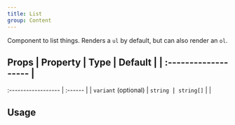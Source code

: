 ```yaml
---
title: List
group: Content
---
```


Component to list things. Renders a `ul` by default, but can also render an `ol`.

## Props | Property | Type | Default | | :------------------- |

:------------------ | :------ | | `variant` (optional) | `string ⎮ string[]` | |

## Usage
